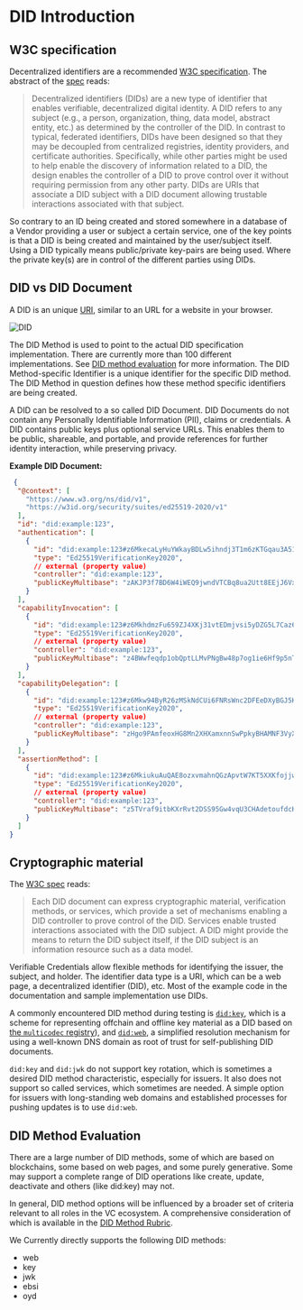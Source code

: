 # DID Introduction

## W3C specification

Decentralized identifiers are a recommended [W3C specification](https://www.w3.org/TR/did-core/).
The abstract of the [spec](https://www.w3.org/TR/did-core/) reads:
> Decentralized identifiers (DIDs) are a new type of identifier that enables verifiable, decentralized digital identity.
> A DID refers to any subject (e.g., a person, organization, thing, data model, abstract entity, etc.) as determined by
> the controller of the DID. In contrast to typical, federated identifiers, DIDs have been designed so that they may be
> decoupled from centralized registries, identity providers, and certificate authorities. Specifically, while other
> parties might be used to help enable the discovery of information related to a DID, the design enables the controller
> of
> a DID to prove control over it without requiring permission from any other party. DIDs are URIs that associate a DID
> subject with a DID document allowing trustable interactions associated with that subject.

So contrary to an ID being created and stored somewhere in a database of a Vendor providing a user or subject a certain
service, one of the key points is that a DID is being created and maintained by the user/subject itself. Using a DID
typically means public/private key-pairs are being used. Where the private key(s) are in control of the different
parties using DIDs.

## DID vs DID Document

A DID is an unique [URI](https://en.wikipedia.org/wiki/Uniform_Resource_Identifier), similar to an URL for a website in
your browser.

![DID](/img/concepts/did.png)

The DID Method is used to point to the actual DID specification implementation. There are currently more than 100
different implementations. See [DID method evaluation](#did-method-evaluation) for more information. The DID
Method-specific Identifier is a unique identifier for the specific DID method. The DID Method in question defines how
these method specific identifiers are being created.

A DID can be resolved to a so called DID Document. DID Documents do not contain any Personally Identifiable
Information (PII), claims or credentials. A DID contains public keys plus optional service URLs. This enables them to be
public, shareable, and portable, and provide references for further identity interaction, while preserving privacy.

**Example DID Document:**

````json
 {
  "@context": [
    "https://www.w3.org/ns/did/v1",
    "https://w3id.org/security/suites/ed25519-2020/v1"
  ],
  "id": "did:example:123",
  "authentication": [
    {
      "id": "did:example:123#z6MkecaLyHuYWkayBDLw5ihndj3T1m6zKTGqau3A51G7RBf3",
      "type": "Ed25519VerificationKey2020",
      // external (property value)
      "controller": "did:example:123",
      "publicKeyMultibase": "zAKJP3f7BD6W4iWEQ9jwndVTCBq8ua2Utt8EEjJ6Vxsf"
    }
  ],
  "capabilityInvocation": [
    {
      "id": "did:example:123#z6MkhdmzFu659ZJ4XKj31vtEDmjvsi5yDZG5L7Caz63oP39k",
      "type": "Ed25519VerificationKey2020",
      // external (property value)
      "controller": "did:example:123",
      "publicKeyMultibase": "z4BWwfeqdp1obQptLLMvPNgBw48p7og1ie6Hf9p5nTpNN"
    }
  ],
  "capabilityDelegation": [
    {
      "id": "did:example:123#z6Mkw94ByR26zMSkNdCUi6FNRsWnc2DFEeDXyBGJ5KTzSWyi",
      "type": "Ed25519VerificationKey2020",
      // external (property value)
      "controller": "did:example:123",
      "publicKeyMultibase": "zHgo9PAmfeoxHG8Mn2XHXamxnnSwPpkyBHAMNF3VyXJCL"
    }
  ],
  "assertionMethod": [
    {
      "id": "did:example:123#z6MkiukuAuQAE8ozxvmahnQGzApvtW7KT5XXKfojjwbdEomY",
      "type": "Ed25519VerificationKey2020",
      // external (property value)
      "controller": "did:example:123",
      "publicKeyMultibase": "z5TVraf9itbKXrRvt2DSS95Gw4vqU3CHAdetoufdcKazA"
    }
  ]
}
````

## Cryptographic material

The [W3C spec](https://www.w3.org/TR/did-core/) reads:
> Each DID document can express cryptographic material, verification methods, or services, which provide a set of
> mechanisms enabling a DID controller to prove control of the DID. Services enable trusted interactions associated with
> the DID subject. A DID might provide the means to return the DID subject itself, if the DID subject is an information
> resource such as a data model.




Verifiable Credentials allow flexible methods for identifying the issuer, the subject, and holder. The identifier data
type is a URI, which can be a web page, a decentralized identifier (DID), etc. Most of the example code in the
documentation and sample implementation use DIDs.

A commonly encountered DID method during testing is [`did:key`](https://w3c-ccg.github.io/did-method-key/), which is a
scheme for representing offchain and offline key material as a DID based
on [the `multicodec` registry](https://github.com/multiformats/multicodec/blob/master/table.csv)),
and [`did:web`](https://w3c-ccg.github.io/did-method-web/), a simplified resolution mechanism for using a well-known DNS
domain as root of trust for self-publishing DID documents.

`did:key` and `did:jwk` do not support key rotation, which is sometimes a desired DID method characteristic,
especially for issuers. It also does not support so called services, which sometimes are needed.
A simple option for issuers with long-standing web domains and established processes for pushing
updates is to use `did:web`.

## DID Method Evaluation

There are a large number of DID methods, some of which are based on blockchains, some based on web pages, and some
purely generative. Some may support a complete range of DID operations like create, update, deactivate and others (like did:key) may not.

In general, DID method options will be influenced by a broader set of criteria relevant to all roles in the VC
ecosystem. A comprehensive consideration of which is available in
the [DID Method Rubric](https://w3c.github.io/did-rubric).

We Currently directly supports the following DID methods:

- web
- key
- jwk
- ebsi
- oyd